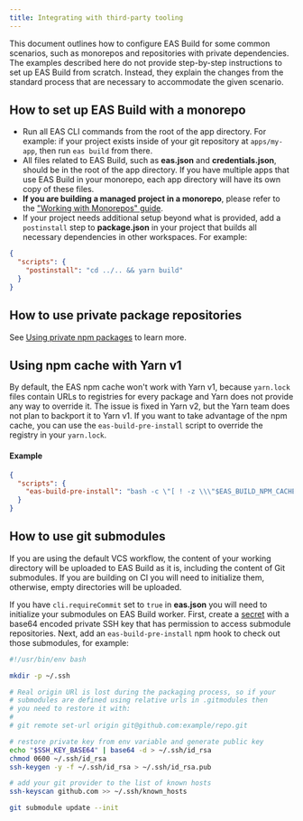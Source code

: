 ```yaml
---
title: Integrating with third-party tooling
---
```



This document outlines how to configure EAS Build for some common scenarios, such as monorepos and repositories with private dependencies. The examples described here do not provide step-by-step instructions to set up EAS Build from scratch. Instead, they explain the changes from the standard process that are necessary to accommodate the given scenario.

## How to set up EAS Build with a monorepo

- Run all EAS CLI commands from the root of the app directory. For example: if your project exists inside of your git repository at `apps/my-app`, then run `eas build` from there.
- All files related to EAS Build, such as **eas.json** and **credentials.json**, should be in the root of the app directory. If you have multiple apps that use EAS Build in your monorepo, each app directory will have its own copy of these files.
- **If you are building a managed project in a monorepo**, please refer to the ["Working with Monorepos" guide](/guides/monorepos.mdx).
- If your project needs additional setup beyond what is provided, add a `postinstall` step to **package.json** in your project that builds all necessary dependencies in other workspaces. For example:

```json
{
  "scripts": {
    "postinstall": "cd ../.. && yarn build"
  }
}
```

## How to use private package repositories

See [Using private npm packages](/build-reference/private-npm-packages) to learn more.

## Using npm cache with Yarn v1

By default, the EAS npm cache won't work with Yarn v1, because `yarn.lock` files contain URLs to registries for every package and Yarn does not provide any way to override it. The issue is fixed in Yarn v2, but the Yarn team does not plan to backport it to Yarn v1. If you want to take advantage of the npm cache, you can use the `eas-build-pre-install` script to override the registry in your `yarn.lock`.

#### Example

```json
{
  "scripts": {
    "eas-build-pre-install": "bash -c \"[ ! -z \\\"$EAS_BUILD_NPM_CACHE_URL\\\" ] && sed -i -e \\\"s#https://registry.yarnpkg.com#$EAS_BUILD_NPM_CACHE_URL#g\\\" yarn.lock\" || true"
  }
}
```

## How to use git submodules

If you are using the default VCS workflow, the content of your working directory will be uploaded to EAS Build as it is, including the content of Git submodules. If you are building on CI you will need to initialize them, otherwise, empty directories will be uploaded.

If you have `cli.requireCommit` set to `true` in **eas.json** you will need to initialize your submodules on EAS Build worker.
First, create a [secret](/build-reference/variables/#using-secrets-in-environment-variables) with a base64 encoded private SSH key that has permission to access submodule repositories. Next, add an `eas-build-pre-install` npm hook to check out those submodules, for example:

```bash
#!/usr/bin/env bash

mkdir -p ~/.ssh

# Real origin URl is lost during the packaging process, so if your
# submodules are defined using relative urls in .gitmodules then
# you need to restore it with:
#
# git remote set-url origin git@github.com:example/repo.git

# restore private key from env variable and generate public key
echo "$SSH_KEY_BASE64" | base64 -d > ~/.ssh/id_rsa
chmod 0600 ~/.ssh/id_rsa
ssh-keygen -y -f ~/.ssh/id_rsa > ~/.ssh/id_rsa.pub

# add your git provider to the list of known hosts
ssh-keyscan github.com >> ~/.ssh/known_hosts

git submodule update --init
```
